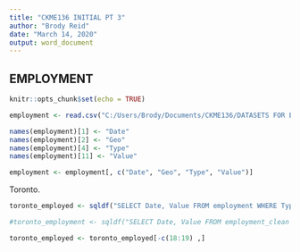 ---
title: "CKME136 INITIAL PT 3"
author: "Brody Reid"
date: "March 14, 2020"
output: word_document
---

## EMPLOYMENT

```{r setup, include=FALSE}
knitr::opts_chunk$set(echo = TRUE)
```

```{r}
employment <- read.csv("C:/Users/Brody/Documents/CKME136/DATASETS FOR ECONOMIC SUCCESS/employed/employed.csv")
```

```{r}
names(employment)[1] <- "Date"
names(employment)[2] <- "Geo"
names(employment)[4] <- "Type"
names(employment)[11] <- "Value"
```

```{r}
employment <- employment[, c("Date", "Geo", "Type", "Value")]
```

Toronto.
```{r}
toronto_employed <- sqldf("SELECT Date, Value FROM employment WHERE Type = 'Total employed, all occupations' AND Geo GLOB 'Toronto*'")
```

```{r}
#toronto_employment <- sqldf("SELECT Date, Value FROM employment_clean WHERE Geo GLOB 'Toronto*'")
```
```{r}
toronto_employed <- toronto_employed[-c(18:19) ,]
```

